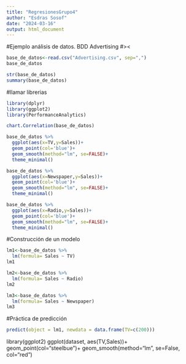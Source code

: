 ```yaml
---
title: "RegresionesGrupo4"
author: "Esdras Sosof"
date: "2024-03-16"
output: html_document
---
```

#Ejemplo análisis de datos. BDD Advertising
#><
```r
base_de_datos<-read.csv("Advertising.csv", sep=",")
base_de_datos
```
```r
str(base_de_datos)
summary(base_de_datos)
```
#llamar librerias
```r
library(dplyr)
library(ggplot2)
library(PerformanceAnalytics)
```

```r
chart.Correlation(base_de_datos)
```
```r
base_de_datos %>%
  ggplot(aes(x=TV,y=Sales))+
  geom_point(col='blue')+
  geom_smooth(method="lm", se=FALSE)+
  theme_minimal()
```
```r
base_de_datos %>%
  ggplot(aes(x=Newspaper,y=Sales))+
  geom_point(col='blue')+
  geom_smooth(method="lm", se=FALSE)+
  theme_minimal()
```
```r
base_de_datos %>%
  ggplot(aes(x=Radio,y=Sales))+
  geom_point(col='blue')+
  geom_smooth(method="lm", se=FALSE)+
  theme_minimal()
```
#Construcción de un modelo
```r
lm1<-base_de_datos %>%
  lm(formula= Sales ~ TV)
lm1
```
```r
lm2<-base_de_datos %>%
  lm(formula= Sales ~ Radio)
lm2
```
```r
lm3<-base_de_datos %>%
  lm(formula= Sales ~ Newspaper)
lm3
```
#Práctica de predicción
```r
predict(object = lm1, newdata = data.frame(TV=c(200)))
```

library(ggplot2)
ggplot(dataset, aes(TV,Sales))+
geom_point(col="steelbue")+
geom_smooth(method="lm", se=False, col="red")
